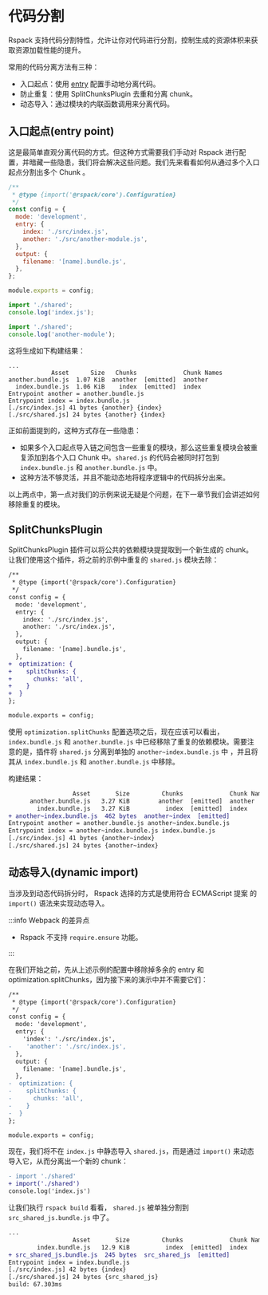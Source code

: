 
<WebpackLicense from="https://webpack.docschina.org/guides/code-splitting/" />

# 代码分割

Rspack 支持代码分割特性，允许让你对代码进行分割，控制生成的资源体积来获取资源加载性能的提升。

常用的代码分离方法有三种：

- 入口起点：使用 [entry](/config/entry) 配置手动地分离代码。
- 防止重复：使用 SplitChunksPlugin 去重和分离 chunk。
- 动态导入：通过模块的内联函数调用来分离代码。

## 入口起点(entry point)

这是最简单直观分离代码的方式。但这种方式需要我们手动对 Rspack 进行配置，并暗藏一些隐患，我们将会解决这些问题。我们先来看看如何从通过多个入口起点分割出多个 Chunk 。

```js title=rspack.config.js
/**
 * @type {import('@rspack/core').Configuration}
 */
const config = {
  mode: 'development',
  entry: {
    index: './src/index.js',
    another: './src/another-module.js',
  },
  output: {
    filename: '[name].bundle.js',
  },
};

module.exports = config;
```

```js title=index.js
import './shared';
console.log('index.js');
```

```js title=another-module.js
import './shared';
console.log('another-module');
```

这将生成如下构建结果：

```
...
            Asset      Size   Chunks             Chunk Names
another.bundle.js  1.07 KiB  another  [emitted]  another
  index.bundle.js  1.06 KiB    index  [emitted]  index
Entrypoint another = another.bundle.js
Entrypoint index = index.bundle.js
[./src/index.js] 41 bytes {another} {index}
[./src/shared.js] 24 bytes {another} {index}
```

正如前面提到的，这种方式存在一些隐患：

- 如果多个入口起点导入链之间包含一些重复的模块，那么这些重复模块会被重复添加到各个入口 Chunk 中。`shared.js` 的代码会被同时打包到 `index.bundle.js` 和 `another.bundle.js` 中。
- 这种方法不够灵活，并且不能动态地将程序逻辑中的代码拆分出来。

以上两点中，第一点对我们的示例来说无疑是个问题，在下一章节我们会讲述如何移除重复的模块。

## SplitChunksPlugin

SplitChunksPlugin 插件可以将公共的依赖模块提提取到一个新生成的 chunk。让我们使用这个插件，将之前的示例中重复的 `shared.js` 模块去除：

```diff title=rspack.config.js
/**
 * @type {import('@rspack/core').Configuration}
 */
const config = {
  mode: 'development',
  entry: {
    index: './src/index.js',
    another: './src/index.js',
  },
  output: {
    filename: '[name].bundle.js',
  },
+  optimization: {
+    splitChunks: {
+      chunks: 'all',
+    }
+  }
};

module.exports = config;
```

使用 `optimization.splitChunks` 配置选项之后，现在应该可以看出， `index.bundle.js` 和 `another.bundle.js` 中已经移除了重复的依赖模块。需要注意的是，插件将 `shared.js` 分离到单独的 `another~index.bundle.js` 中 ，并且将其从 `index.bundle.js` 和 `another.bundle.js` 中移除。

构建结果：

```diff
                  Asset       Size         Chunks             Chunk Names
      another.bundle.js   3.27 KiB        another  [emitted]  another
        index.bundle.js   3.27 KiB          index  [emitted]  index
+ another~index.bundle.js  462 bytes  another~index  [emitted]
Entrypoint another = another.bundle.js another~index.bundle.js
Entrypoint index = another~index.bundle.js index.bundle.js
[./src/index.js] 41 bytes {another~index}
[./src/shared.js] 24 bytes {another~index}
```

## 动态导入(dynamic import)

当涉及到动态代码拆分时， Rspack 选择的方式是使用符合 ECMAScript 提案 的 `import()` 语法来实现动态导入。

:::info Webpack 的差异点

- Rspack 不支持 `require.ensure` 功能。

:::

在我们开始之前，先从上述示例的配置中移除掉多余的 entry 和 optimization.splitChunks，因为接下来的演示中并不需要它们：

```diff title=rspack.config.js
/**
 * @type {import('@rspack/core').Configuration}
 */
const config = {
  mode: 'development',
  entry: {
    'index': './src/index.js',
-    'another': './src/index.js',
  },
  output: {
    filename: '[name].bundle.js',
  },
-  optimization: {
-    splitChunks: {
-      chunks: 'all',
-    }
-  }
};

module.exports = config;
```

现在，我们将不在 `index.js` 中静态导入 `shared.js`，而是通过 `import()` 来动态导入它，从而分离出一个新的 chunk：

```diff title=index.js
- import './shared'
+ import('./shared')
console.log('index.js')
```

让我们执行 `rspack build` 看看， `shared.js` 被单独分割到 `src_shared_js.bundle.js` 中了。

```diff
...
                  Asset       Size         Chunks             Chunk Names
        index.bundle.js   12.9 KiB          index  [emitted]  index
+ src_shared_js.bundle.js  245 bytes  src_shared_js  [emitted]
Entrypoint index = index.bundle.js
[./src/index.js] 42 bytes {index}
[./src/shared.js] 24 bytes {src_shared_js}
build: 67.303ms
```
